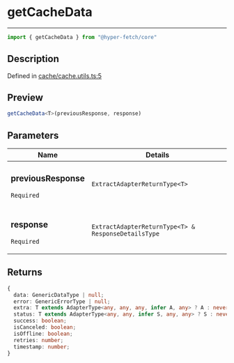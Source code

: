 

# getCacheData

<div class="api-docs__separator" data-reactroot="">

---

</div><div class="api-docs__import" data-reactroot="">

```ts
import { getCacheData } from "@hyper-fetch/core"
```

</div><div class="api-docs__section">

## Description

</div><div class="api-docs__description"><span class="api-docs__do-not-parse">



</span></div><p class="api-docs__definition">

Defined in [cache/cache.utils.ts:5](https://github.com/BetterTyped/hyper-fetch/blob/cc329b91/packages/core/src/cache/cache.utils.ts#L5)

</p><div class="api-docs__section">

## Preview

</div><div class="api-docs__preview fn">

```ts
getCacheData<T>(previousResponse, response)
```

</div><div class="api-docs__section">

## Parameters

</div><div class="api-docs__parameters"><table><thead><tr><th>Name</th><th>Details</th></tr></thead><tbody><tr param-data="previousResponse"><td class="api-docs__param-name required">

### previousResponse 

`Required`

</td><td class="api-docs__param-type">

`ExtractAdapterReturnType<T>`

</td></tr><tr param-data="response"><td class="api-docs__param-name required">

### response 

`Required`

</td><td class="api-docs__param-type">

`ExtractAdapterReturnType<T> & ResponseDetailsType`

</td></tr></tbody></table></div><div class="api-docs__section">

## Returns

</div><div class="api-docs__returns">

```ts
{
  data: GenericDataType | null;
  error: GenericErrorType | null;
  extra: T extends AdapterType<any, any, any, infer A, any> ? A : never | null;
  status: T extends AdapterType<any, any, infer S, any, any> ? S : never | null;
  success: boolean;
  isCanceled: boolean;
  isOffline: boolean;
  retries: number;
  timestamp: number;
}
```

</div>